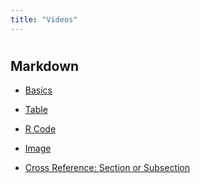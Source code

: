 ```yaml
---
title: "Videos"
---
```

# {.tabset}

## Markdown

- [Basics](https://web.microsoftstream.com/video/f34f2422-a37f-4d6c-a308-286eff4d612b)

- [Table](https://web.microsoftstream.com/video/7d118abb-8217-42e5-a726-6532b5e64f33)

- [R Code](https://web.microsoftstream.com/video/086f58c3-3a0b-4661-be77-68ea72c5e0a4)

- [Image](https://web.microsoftstream.com/video/88f59283-7c4d-419e-b6c2-a4655073916a)

- [Cross Reference: Section or Subsection](https://web.microsoftstream.com/video/13689057-aa3d-4c87-9303-3b39ff85b49b)


